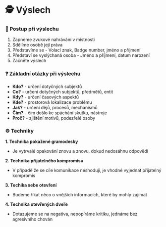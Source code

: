 # 🕵️ Výslech

### 🔎 Postup při výslechu

1. Zapneme zvukové nahrávání v místnosti
2. Sdělíme osobě její práva
3. Představíme se - Volací znak, Badge number, jméno a příjmení
4. Představí se vyslýchaná osoba - Jméno a příjmení, datum narození
5. Začněte výslech

### ❓ Základní otázky při výslechu

- **Kdo?** - určení dotyčných subjektů
- **Co?** - určení dotyčných subjektů, předmětů, entit
- **Kdy?** - určení časových aspektů
- **Kde?** - prostorová lokalizace problému
- **Jak?** - určení dějů, procesů, mechanismů
- **Čím?** - čím došlo ke spáchání skutku, nástroje
- **Proč?** - zjištění motivů, podezřelé osoby

### ⚙️ Techniky

**1. Technika pokažené gramodesky**

- Je vytrvalé opakování znovu a znovu, dokud nedosáhnu odpovědi

**2. Technika přijatelného kompromisu**

- V případě že se cíle komunikace neshodují, je vhodné vyjednat přijatelný kompromis

**3. Techika sebe otevření**

- Budeme říkat něco o vnějších informacích, které by mohly zajímat

**4. Technika otevřených dveře**

- Dotazujeme se na negativa, nepopíráme kritiku, jednáme bez agresivního chován
